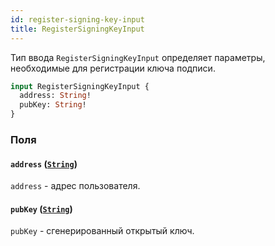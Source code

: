 ```yaml
---
id: register-signing-key-input
title: RegisterSigningKeyInput
---
```



Тип ввода `RegisterSigningKeyInput` определяет параметры, необходимые для регистрации ключа подписи.

```graphql
input RegisterSigningKeyInput {
  address: String!
  pubKey: String!
}
```


### Поля

#### `address` ([`String`](/reference/scalars/string))

`address` - адрес пользователя.


#### `pubKey` ([`String`](/reference/scalars/string))

`pubKey` - сгенерированный открытый ключ.




